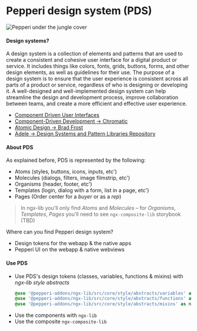 
<Meta title="Pepperi Design System" />

# Pepperi design system (PDS)

![Pepperi under the jungle cover](https://yonatankof.com/misc/pepp/Pepperi_under_the_jungle_cover.svg)
#### Design systems?

A design system is a collection of elements and patterns that are used to create a consistent and cohesive user interface for a digital product or service. It includes things like colors, fonts, grids, buttons, forms, and other design elements, as well as guidelines for their use. The purpose of a design system is to ensure that the user experience is consistent across all parts of a product or service, regardless of who is designing or developing it. A well-designed and well-implemented design system can help streamline the design and development process, improve collaboration between teams, and create a more efficient and effective user experience.

- [Component Driven User Interfaces](https://www.componentdriven.org/)
- [Component-Driven Development -> Chromatic](https://www.chromatic.com/blog/component-driven-development/)
- [Atomic Design -> Brad Frost](https://bradfrost.com/blog/post/atomic-web-design/)
- [Adele -> Design Systems and Pattern Libraries Repository](https://adele.uxpin.com)

#### About PDS

As explained before, PDS is represented by the following:

- Atoms (styles, buttons, icons, inputs, etc')
- Molecules (dialogs, filters, image filmstrip, etc')
- Organisms (header, footer, etc')
- Templates (login, dialog with a form, list in a page, etc')
- Pages (Order center for a _buyer_ or as a _rep_)

> In ngx-lib you'll only find _Atoms_ and _Molecules_ – for _Organisms_, _Templates_, _Pages_ you'll need to see `ngx-composite-lib` storybook (TBD)

Where can you find Pepperi design system?

- Design tokens for the webapp & the native apps
- Pepperi UI on the webapp & native webviews

#### Use PDS

- Use PDS's design tokens (classes, variables, functions & mixins) with _ngx-lib style abstracts_
    ``` scss
    @use '@pepperi-addons/ngx-lib/src/core/style/abstracts/variables' as ngx-variables;
    @use '@pepperi-addons/ngx-lib/src/core/style/abstracts/functions' as ngx-functions;
    @use '@pepperi-addons/ngx-lib/src/core/style/abstracts/mixins' as ngx-mixins;
    ```
- Use the components with `ngx-lib`
- Use the composite `ngx-composite-lib`